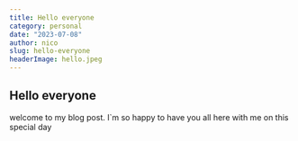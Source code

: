 ```yaml
---
title: Hello everyone
category: personal
date: "2023-07-08"
author: nico
slug: hello-everyone
headerImage: hello.jpeg
---
```


## Hello everyone

welcome to my blog post. I`m so happy to have you all here with me on this special day
